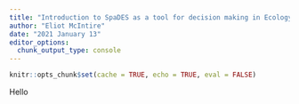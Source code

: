 ```yaml
---
title: "Introduction to SpaDES as a tool for decision making in Ecology"
author: "Eliot McIntire"
date: "2021 January 13"
editor_options:
  chunk_output_type: console
---
```


```r
knitr::opts_chunk$set(cache = TRUE, echo = TRUE, eval = FALSE)
```

Hello
